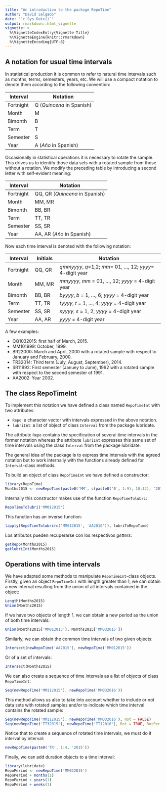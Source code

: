 ```yaml
---
title: "An introduction to the package RepoTime"
author: "David Salgado"
date: "`r Sys.Date()`"
output: rmarkdown::html_vignette
vignette: >
  %\VignetteIndexEntry{Vignette Title}
  %\VignetteEngine{knitr::rmarkdown}
  %\VignetteEncoding{UTF-8}
---
```


## A notation for usual time intervals

In statistical production it is common to refer to natural time intervals such as
months, terms, semesters, years, etc. We will use a compact notation to denote
them according to the following convention:

**Interval** | **Notation**
-----------|--------------------------
Fortnight  | Q (*Quincena* in Spanish)
Month      | M
Bimonth    | B
Term       | T
Semester   | S
Year       | A (*Año* in Spanish)

Occasionally in statistical operations it is necessary to rotate the sample. 
This drives us to identify those data sets with a rotated sample from those 
without a rotation. We modify the preceding table by introducing a second letter
with self-evident meaning:

**Interval** | **Notation**
-------------|-------------------------------
Fortnight    | QQ, QR (*Quincena* in Spanish)
Month        | MM, MR
Bimonth      | BB, BR
Term         | TT, TR
Semester     | SS, SR
Year         | AA, AR (*Año* in Spanish)

Now each time interval is denoted with the following notation:

**Interval** | **Initials** | **Notation**
-------------|--------------|-----------------------------------------------------------
Fortnight    | QQ, QR       | *qmmyyyy*, *q*=1,2; *mm*= 01, ..., 12; *yyyy*= 4-digit year 
Month        | MM, MR       | *mmyyyy*, *mm* = 01, ..., 12; *yyyy* = 4-digit year
Bimonth      | BB, BR       | *byyyy*, *b* = 1, ..., 6; *yyyy* = 4-digit year
Term         | TT, TR       | *tyyyy*, *t* = 1, ..., 4; *yyyy* = 4-digit year
Semester     | SS, SR       | *syyyy*, *s* = 1, 2; *yyyy* = 4-digit year
Year         | AA, AR       | *yyyy* = 4-digit year

A few examples:

* QQ1032015: first half of March, 2015.
* MM101999: October, 1999.
* BR22000: March and April, 2000 with a rotated sample with respect to January and February, 2000.
* TR32014: Third term (July, August, September), 2014.
* SR11992: First semester (Januey to June), 1992 with a rotated sample with respect to the second semester of 1991.
* AA2002: Year 2002.

## The class RepoTimeInt

To implement this notation we have defined a class named `RepoTimeInt` with two attributes:

* `Repo`: a character vector with intervals expressed in the above notation.
* `lubriInt`: a list of object of class `Interval` from the package lubridate.

The attribute `Repo` contains the specification of several time intervals in the former notation whereas the attribute `lubriInt` expresses this same set of time intervals using the class `Interval` from the package lubridate.

The general idea of the package is to express time intervals with the agreed notation but to work internally with the functions already defined for `Interval`-class methods. 

To build an object of class `RepoTimeInt` we have defined a constructor:

```r
library(RepoTime)
Months2015 <- newRepoTime(paste0('MM', c(paste0('0', 1:9), 10:12), '2015'))
```

Internally this constructor makes use of the function `RepoTimeTolubri`:

```r
RepoTimeTolubri('MM012015')
```

This function has an inverse function:

```r
lapply(RepoTimeTolubri(c('MM012015', 'AA2016')), lubriToRepoTime)
```

Los atributos pueden recuperarse con los respectivos *getters*:

```r
getRepo(Months2015)
getlubriInt(Months2015)
```

## Operations with time intervals

We have adapted some methods to manipulate `RepoTimeInt`-class objects. Firstly, given an object `RepoTimeInt` with length greater than 1, we can obtain a new interval resulting from the union of all intervals contained in the object:

```r
Length(Months2015)
Union(Months2015)
```

If we have two objects of length 1, we can obtain a new period as the union of both time intervals:

```r
Union(Months2015['MM012015'], Months2015['MM032015'])
```

Similarly, we can obtain the common time intervals of two given objects:

```r
Intersect(newRepoTime('AA2015'), newRepoTime('MM012015'))
```

Or of a set of intervals:

```r
Intersect(Months2015)
```

We can also create a sequence of time intervals as a list of objects of class `RepoTimeInt`:

```r
Seq(newRepoTime('MM112015'), newRepoTime('MM032016'))
```

This method allows us also to take into account whether to include or not data sets with rotated samples and/or to indicate which time interval contains the rotated sample:

```r
Seq(newRepoTime('MM112015'), newRepoTime('MM032016'), Rot = FALSE)
Seq(newRepoTime('TT32015'), newRepoTime('TT12016'), Rot = TRUE, RotPer = '4')
```

Notice that to create a sequence of rotated time intervals, we must do it interval by interval:

```r
newRepoTime(paste0('TR', 1:4, '2015'))
```

Finally, we can add duration objects to a time interval:

```r
library(lubridate)
RepoPeriod <- newRepoTime('MM022015')
RepoPeriod + months(1)
RepoPeriod + years(1)
RepoPeriod + weeks(1)
```
